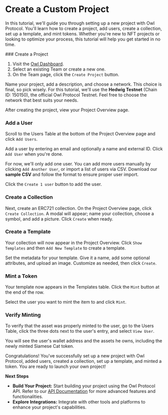 
# Create a Custom Project

In this tutorial, we'll guide you through setting up a new project with Owl Protocol. You'll learn how to create a project, add users, create a collection, set up a template, and mint tokens. Whether you're new to NFT projects or looking to optimize your process, this tutorial will help you get started in no time.

<Steps>
### Create a Project

1. Visit the [Owl Dashboard](https://dashboard.owlprotocol.xyz/).
2. Select an existing Team or create a new one.
3. On the Team page, click the `Create Project` button.


<Screenshot src={createProject} alt="createProject" />

Name your project, add a description, and choose a network. This choice is final, so pick wisely. For this tutorial, we'll use the **Hedwig Testnet** (Chain ID: 150150), the official Owl Protocol Testnet. Feel free to choose the network that best suits your needs.


<Screenshot src={createProject2} alt="createProject2" />

After creating the project, view your Project Overview page.


<Screenshot src={projectOverview} alt="projectOverview" />

### Add a User

Scroll to the Users Table at the bottom of the Project Overview page and click `Add Users`.

Add a user by entering an email and optionally a name and external ID. Click `Add User` when you're done.


<Screenshot src={addUser} alt="addUser" />

For now, we'll only add one user. You can add more users manually by clicking `Add Another User`, or import a list of users via CSV. Download our **sample CSV** and follow the format to ensure proper user import.

Click the `Create 1 user` button to add the user.


<Screenshot src={confirmAddUser} alt="confirmAddUser" />

### Create a Collection

Next, create an ERC721 collection. On the Project Overview page, click `Create Collection`. A modal will appear; name your collection, choose a symbol, and add a picture. Click `Create` when ready.


<Screenshot src={createCollection} alt="createCollection" />

### Create a Template

Your collection will now appear in the Project Overview. Click `Show Templates` and then `Add New Template` to create a template.


<Screenshot src={viewCollection} alt="viewCollection" />

Set the metadata for your template. Give it a name, add some optional attributes, and upload an image. Customize as needed, then click `Create`.


<Screenshot src={createTemplate} alt="createTemplate" />

### Mint a Token

Your template now appears in the Templates table. Click the `Mint` button at the end of the row.


<Screenshot src={mintFromTemplate} alt="mintFromTemplate" />

Select the user you want to mint the item to and click `Mint`.


<Screenshot src={mintToUser} alt="mintToUser" />

### Verify Minting

To verify that the asset was properly minted to the user, go to the Users Table, click the three dots next to the user's entry, and select `View User`.


<Screenshot src={viewUser} alt="viewUser" />

You will see the user's wallet address and the assets he owns, including the newly minted Siamese Cat token.


<Screenshot src={userAssets} alt="userAssets" />

</Steps>

Congratulations! You've successfully set up a new project with Owl Protocol, added users, created a collection, set up a template, and minted a token. You are ready to launch your own project!

**Next Steps**

-   **Build Your Project:** Start building your project using the Owl Protocol API. Refer to our [API Documentation](/api-docs/development-environment) for more advanced features and functionalities.
-   **Explore Integrations:** Integrate with other tools and platforms to enhance your project's capabilities.
